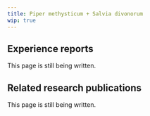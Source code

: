 ---
title: Piper methysticum + Salvia divonorum
wip: true
---

## Experience reports

This page is still being written.

## Related research publications

This page is still being written.

